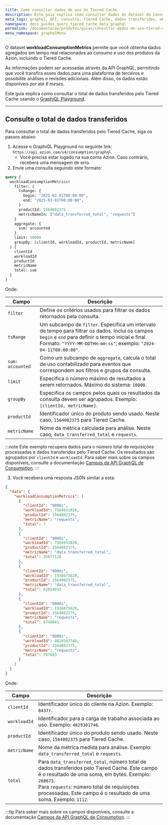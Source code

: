 ```yaml
---
title: Como consultar dados de uso do Tiered Cache
description: Este guia explica como consultar dados do dataset de Consumption e verificar o uso relacionado ao Tiered Cache usando o GraphiQL Playground.
meta_tags: graphql, API, consulta, Tiered Cache, dados transferidos, observe, dados de uso, consumo
namespace: docs_guides_query_tiered_cache_data_graphql
permalink: /documentacao/produtos/guias/consultar-dados-de-uso-tiered-cache-com-graphql/
menu_namespace: graphqlMenu
---
```


O dataset **workloadConsumptionMetrics** permite que você obtenha dados agregados em tempo real relacionados ao consumo e uso dos produtos da Azion, incluindo o Tiered Cache.

As informações podem ser acessadas através da API GraphQL, permitindo que você transfira esses dados para uma plataforma de terceiros e possibilite análises e revisões adicionais. Além disso, os dados estão disponíveis por até *6 meses*.

Este guia explica como consultar o total de dados transferidos pelo Tiered Cache usando o [GraphiQL Playground](/pt-br/documentacao/produtos/devtools/playground-graphql/).

--- 

## Consulte  o total de dados transferidos

Para consultar o total de dados transferidos pelo Tiered Cache, siga os passos abaixo:

1. Acesse o GraphiQL Playground no seguinte link: `https://api.azion.com/v4/consumption/graphql`.
    - Você precisa estar logado na sua conta Azion. Caso contrário, receberá uma mensagem de erro.
2. Envie uma consulta seguindo este formato:

```graphql
query {
  workloadConsumptionMetrics(
    filter: {
      tsRange: { 
        begin: "2025-02-01T00:00:00",
        end: "2025-03-01T00:00:00",
      }
      productId: 1564082375
      metricNameIn: ["data_transferred_total", "requests"]
    }
    aggregate: {
      sum: accounted
    }
    limit: 10000
    groupBy: [clientId, workloadId, productId, metricName]
  ) {
    clientId
    workloadId
    productId
    metricName
    total: sum
  }
}
```

Onde:

| Campo | Descrição |
|----------|----------|
| `filter` | Define os critérios usados para filtrar os dados retornados pela consulta. |
| `tsRange` | Um subcampo de `filter`. Especifica um intervalo de tempo para filtrar os dados. Inclui os campos `begin` e `end` para definir o tempo inicial e final. Formato: `"YYYY-MM-DDTHH:mm:ss"`; exemplo: `"2024-04-11T00:00:00"`. |
| `sum: accounted` | Como um subcampo de `aggregate`, calcula o total de uso contabilizado para eventos que correspondem aos filtros e grupos da consulta. |
| `limit` | Especifica o número máximo de resultados a serem retornados. Máximo do sistema: `10000`. |
| `groupBy` | Especifica os campos pelos quais os resultados da consulta devem ser agrupados. Exemplo: `[clientId, metricName]`. |
| `productId` | Identificador único do produto sendo usado. Neste caso, `1564082375` para Tiered Cache. |
| `metricName` | Nome da métrica calculada para análise. Neste caso, `data_transferred_total` e `requests`. |

:::note
Este exemplo recupera dados para o número total de requisições processadas e dados transferidos pelo Tiered Cache. Os resultados são agrupados por `clientId` e `workloadId`. Para saber mais sobre os campos disponíveis, consulte a documentação [Campos da API GraphQL de Consumption](/pt-br/documentacao/devtools/graphql-api/recursos/campos-gql-consumption/).
:::

3. Você receberá uma resposta JSON similar a esta:

```json
{
  "data": {
    "workloadConsumptionMetrics": [
      {
        "clientId": "0000z",
        "workloadId": 7584931026,
        "productId": 1564082375,
        "metricName": "requests",
        "total": 7
      },
      {
        "clientId": "0000z",
        "workloadId": 7584931026,
        "productId": 1564082375,
        "metricName": "data_transferred_total",
        "total": 35677128
      },
      {
        "clientId": "0000z",
        "workloadId": 1938475620,
        "productId": 1564082375,
        "metricName": "data_transferred_total",
        "total": 62854832
      },
      {
        "clientId": "0000z",
        "workloadId": 1938475620,
        "productId": 1564082375,
        "metricName": "requests",
        "total": 8748041
      },
      {
        "clientId": "0000z",
        "workloadId": 4829103746,
        "productId": 1564082375,
        "metricName": "requests",
        "total": 797683
      }
    ]
  }
}
```

Onde:

| Campo | Descrição |
|----------|----------|
| `clientId` | Identificador único do cliente na Azion. Exemplo: `8437r`. |
| `workloadId` | Identificador para a carga de trabalho associada ao uso. Exemplo: `4829301746`. |
| `productId` | Identificador único do produto sendo usado. Neste caso, `1564082375` para Tiered Cache. |
| `metricName` | Nome da métrica medida para análise. Exemplo: `data_transferred_total` e `requests`.  |
| `total` | Para `data_transferred_total`, número total de dados transferidos pelo Tiered Cache. Este campo é o resultado de uma soma, em bytes. Exemplo: `268675`. <br/> Para `requests`: número total de requisições processadas. Este campo é o resultado de uma soma. Exemplo: `1112`. |

:::tip
Para saber mais sobre os campos disponíveis, consulte a documentação [Campos da API GraphQL de Consumption](/pt-br/documentacao/devtools/graphql-api/recursos/campos-gql-consumption/).
:::
